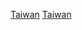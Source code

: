 {{EstcatCountryDecade|18|8|19|台灣|Taiwan}}

[[Category:1880年代亞洲建立|Taiwan]]
[[Category:1880年代中國建立|Taiwan]]
